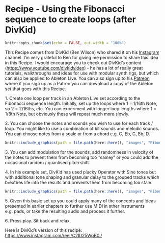# Recipe - Using the Fibonacci sequence to create loops (after DivKid) {#recipe-fibonacci}

```r
knitr::opts_chunk$set(echo = FALSE, out.width = "100%")
```

This Recipe comes from DivKid (Ben Wilson) who shared it on his [Instagram](https://www.instagram.com/divkidvideo) channel. I'm very grateful to Ben for giving me permission to share this idea in this Recipe. I would encourage you to check out DivKid's content (<https://www.youtube.com/divkidvideo>) - he has a lot of really great tutorials, walkthroughs and ideas for use with modular synth rigs, but which can also be applied to Ableton Live. You can also sign up to his [Patreon](https://www.patreon.com/DivKid) where if you sign up as a Patron you can download a copy of the Ableton set that goes with this Recipe.

1\. Create one loop per track in an Ableton Live set according to the Fibonacci sequence length. Initially, set up the loops where 1 = 1/16th Note, so 2 = 2/16ths, etc. You can experiment with longer loop lengths where 1 = 1/8th Note, but obviously these will repeat much more slowly.

2\. You can choose the notes and sounds you wish to use for each track / loop. You might like to use a combination of kit sounds and melodic sounds. You can choose notes from a scale or from a chord e.g. C, Eb, G, Bb, D.

```r
knitr::include_graphics(path = file.path(here::here(), "images", "Fibonacci_Polymeters.png"))
```

3\. You can add modulation for the sounds, add randomness in velocity of the notes to prevent them from becoming too "samey" or you could add the occasional random / quantised pitch shift.

4\. In his example set, DivKid has used plucky Operator with Sine tones but with additional tone shaping and granular delay to the grouped tracks which breathes life into the results and prevents them from becoming too stale.

```r
knitr::include_graphics(path = file.path(here::here(), "images", "Fibonacci_FX.png"))
```

5\. Given this basic set up you could apply many of the concepts and ideas presented in earlier chapters to further use MIDI in other instruments e.g. pads, or take the resulting audio and process it further.

6\. Press play. Sit back and relax.

Here is DivKid's version of this recipe: <https://www.instagram.com/reel/C2ID25WqB0l/>
